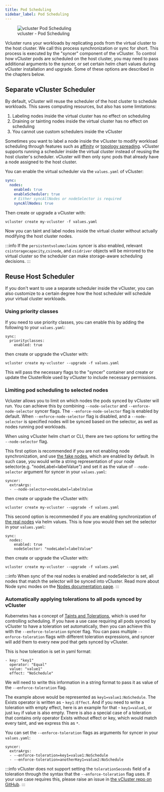 ```yaml
---
title: Pod Scheduling
sidebar_label: Pod Scheduling
---
```


<figure>
  <img src="/docs/media/diagrams/vcluster-pod-scheduling.svg" alt="vcluster Pod Scheduling" />
  <figcaption>vcluster - Pod Scheduling</figcaption>
</figure>

Vcluster runs your workloads by replicating pods from the virtual cluster to the host cluster. We call this process synchronization or sync for short. This process is executed by the "syncer" component of the vCluster.
To control how vCluster pods are scheduled on the host cluster, you may need to pass additional arguments to the syncer, or set certain helm chart values during vCluster installation and upgrade. Some of these options are described in the chapters below.

## Separate vCluster Scheduler

By default, vCluster will reuse the scheduler of the host cluster to schedule workloads. This saves computing resources, but also has some limitations:
1. Labeling nodes inside the virtual cluster has no effect on scheduling
2. Draining or tainting nodes inside the virtual cluster has no effect on scheduling
3. You cannot use custom schedulers inside the vCluster

Sometimes you want to label a node inside the vCluster to modify workload scheduling through features such as [affinity](https://kubernetes.io/docs/concepts/scheduling-eviction/assign-pod-node/#affinity-and-anti-affinity) or [topology spreading](https://kubernetes.io/docs/concepts/workloads/pods/pod-topology-spread-constraints/). vCluster supports running a scheduler inside the virtual cluster instead of reusing the host cluster's scheduler.
vCluster will then only sync pods that already have a node assigned to the host cluster.

You can enable the virtual scheduler via the `values.yaml` of vCluster:
```yaml
sync:
  nodes:
    enabled: true
    enableScheduler: true
    # Either syncAllNodes or nodeSelector is required
    syncAllNodes: true
```

Then create or upgrade a vCluster with:
```
vcluster create my-vcluster -f values.yaml
```

Now you can taint and label nodes inside the virtual cluster without actually modifying the host cluster nodes.

:::info
If the `persistentvolumeclaims` syncer is also enabled, relevant `csistoragecapacity`,`csinode`, and `csidriver` objects will be mirrored to the virtual cluster so the scheduler can make storage-aware scheduling decisions.
:::

## Reuse Host Scheduler

If you don't want to use a separate scheduler inside the vCluster, you can also customize to a certain degree how the host scheduler will schedule your virtual cluster workloads.

### Using priority classes

If you need to use priority classes, you can enable this by adding the following to your `values.yaml`:
```
sync:
  priorityclasses:
    enabled: true
```
then create or upgrade the vCluster with:

```
vcluster create my-vcluster --upgrade -f values.yaml
```

This will pass the necessary flags to the "syncer" container and create or update the ClusterRole used by vCluster to include necessary permissions. 


### Limiting pod scheduling to selected nodes

Vcluster allows you to limit on which nodes the pods synced by vCluster will run.
You can achieve this by combining `--node-selector` and `--enforce-node-selector` syncer flags. 
The `--enforce-node-selector` flag is enabled by default.
When `--enforce-node-selector` flag is disabled, and a `--node-selector` is specified nodes will be synced based on the
selector, as well as nodes running pod workloads.

When using vCluster helm chart or CLI, there are two options for setting the `--node-selector` flag.

This first option is recommended if you are not enabling node synchronization, and use [the fake nodes](./nodes.mdx), which are enabled by default. In such case, you would write a string representation of your node selector(e.g. "nodeLabel=labelValue") and set it as the value of `--node-selector` argument for syncer in your `values.yaml`:
```
syncer:
  extraArgs:
  - --node-selector=nodeLabel=labelValue
```
then create or upgrade the vCluster with:

```
vcluster create my-vcluster --upgrade -f values.yaml
```

This second option is recommended if you are enabling synchronization of [the real nodes](./nodes.mdx) via helm values. This is how you would then set the selector in your `values.yaml`:
```
sync:
  nodes:
    enabled: true
    nodeSelector: "nodeLabel=labelValue"
```
then create or upgrade the vCluster with:

```
vcluster create my-vcluster --upgrade -f values.yaml
```

:::info
When sync of the real nodes is enabled and nodeSelector is set, all nodes that match the selector will be synced into vCluster. Read more about Node sync modes on the [Nodes documentation page](./nodes.mdx).
::: 


### Automatically applying tolerations to all pods synced by vCluster 

Kubernetes has a concept of [Taints and Tolerations](https://kubernetes.io/docs/concepts/scheduling-eviction/taint-and-toleration/), which is used for controlling scheduling. If you have a use case requiring all pods synced by vCluster to have a toleration set automatically, then you can achieve this with the `--enforce-toleration` syncer flag. You can pass multiple `--enforce-toleration` flags with different toleration expressions, and syncer will add them to every new pod that gets synced by vCluster.

This is how toleration is set in yaml format:
```
- key: "key1"
  operator: "Equal"
  value: "value1"
  effect: "NoSchedule"
```
We will need to write this information in a string format to pass it as value of the `--enforce-toleration` flag.

The example above would be represented as `key1=value1:NoSchedule`.
The Exists operator is written as - `key1:Effect`.
And if you need to write a toleration with empty effect, here is an example for that - `key1=value1`, or just `key` if value is also empty.
There is also a special case of a toleration that contains only operator Exists without effect or key, which would match every taint, and we express this as `*`.

You can set the `--enforce-toleration` flags as arguments for syncer in your `values.yaml`:
```
syncer:
  extraArgs:
  - --enforce-toleration=key1=value1:NoSchedule
  - --enforce-toleration=anotherKey1=value2:NoSchedule
```

:::info
vCluster does not support setting the `tolerationSeconds` field of a toleration through the syntax that the `--enforce-toleration` flag uses. If your use case requires this, please raise an issue in [the vCluster repo on GitHub](https://github.com/loft-sh/vcluster/issues).
::: 


